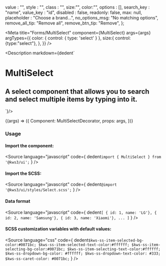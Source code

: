 
  value : "",
  style : "",
  class : "",
  size:"",
  color:"",
  options : [],
  search_key : "name",
  value_key : "id",
  disabled : false,
  readonly: false,
  max: null,
  placeholder : "Choose a brand...",
  no_options_msg: "No matching options",
  remove_all_tip: "Remove all",
  remove_btn_tip: "Remove",
};

<Meta
  title="Forms/MultiSelect"
  component={MultiSelect}
  args={args}
  argTypes={{
    color: {
      control: { type: 'select' }
    },
    size:{
      control: {type:"select"},
    },
  }}
/>

<Description markdown={dedent`
# MultiSelect
## A select component that allows you to search and select multiple items by typing into it.
`}/>

<Canvas>
  <Story
  name="MultiSelect"
  args={args}
  >
  {(args) => ({
    Component: MultiSelectDecorator,
    props: args,
  })}
  </Story>
</Canvas>

<ArgsTable story="MultiSelect" />

### Usage
#### Import the component:
<Source
  language="javascript"
  code={
    dedent`import { MultiSelect } from '@kws3/ui';`
  }
/>

#### Import the SCSS:
<Source
  language="javascript"
  code={
    dedent`@import '@kws3/ui/styles/Select.scss';`
  }
/>

#### Data format
<Source
  language="javascript"
  code={
    dedent`
    [
      { id: 1, name: 'LG'},
      { id: 2, name: 'Samsung'},
      { id: 3, name: 'Xiaomi'},
    ...
    ]
    `
  }
/>

#### SCSS customization variables with default values:
<Source
  language="css"
  code={
    dedent`
      $kws-ss-item-selected-bg-color:#0071bc;
      $kws-ss-item-selected-text-color:#ffffff;
      $kws-ss-item-selecting-bg-color:#0071bc;
      $kws-ss-item-selecting-text-color:#ffffff;
      $kws-ss-dropdown-bg-color: #ffffff;
      $kws-ss-dropdown-text-color: #333;
      $kws-ss-caret-color: #0071bc;
    `
  }
/>
